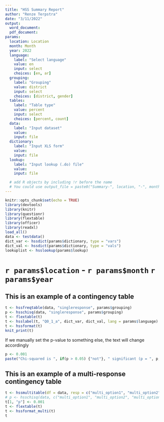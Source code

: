 ```yaml
---
title: "HSS Summary Report"
author: "Renze Terpstra"
date: "3/11/2022"
output: 
  word_document:
  pdf_document:
params:
  location: Location
  month: Month
  year: 2022
  language: 
    label: "Select language"
    value: en
    input: select
    choices: [en, ar]
  grouping:
    label: "Grouping"
    value: district
    input: select
    choices: [district, gender] 
  tables:
    label: "Table type"
    value: percent
    input: select
    choices: [percent, count] 
  data: 
    label: "Input dataset"
    value: 
    input: file
  dictionary:
    label: "Input XLS form"
    value:
    input: file
  lookup:
    label: "Input lookup (.do) file"
    value:
    input: file

  # add R objects by including !r before the name
  # You could use output_file = paste0("Summary-", location, "-", month, "-", year, .docx) to automatically generate proper filenames
---
```


```r
knitr::opts_chunk$set(echo = TRUE)
library(devtools)
library(knitr)
library(questionr)
library(flextable)
library(officer)
library(readxl)
load_all()
data <- testdata()
dict_var <- hssdict(params$dictionary, type = "vars")
dict_val <- hssdict(params$dictionary, type = "vals")
lookuplist <- hsslookup(params$lookup)
```

# `r params$location` - `r params$month` `r params$year`

## This is an example of a contingency table

```r
t <- hssfreqtable(data, "singleresponse", params$grouping)
p <- hsschisq(data, "singleresponse", params$grouping)
t <- flextable(t)
t <- hsslabel(t, "Q0_1_a", dict_var, dict_val, lang = params$language)
t <- hssformat(t)
knit_print(t)
```



If we manually set the p-value to something else, the text will change accordingly
```r
p <- 0.001
paste("Chi-squared is ", if(p > 0.05) {"not"}, " significant (p = ", p, ")", sep = "")

```

## This is an example of a multi-response contingency table


```r
t <- hssmultitable(df = data, resp = c("multi_option1", "multi_option2", "multi_option3"), group = params$grouping)
# p <- hsschisq(data, c("multi_option1", "multi_option2", "multi_option3"), group = params$grouping)
t[1, "p"] <- 0.001
t <- flextable(t)
t <- hssformat_multi(t)
t
```



